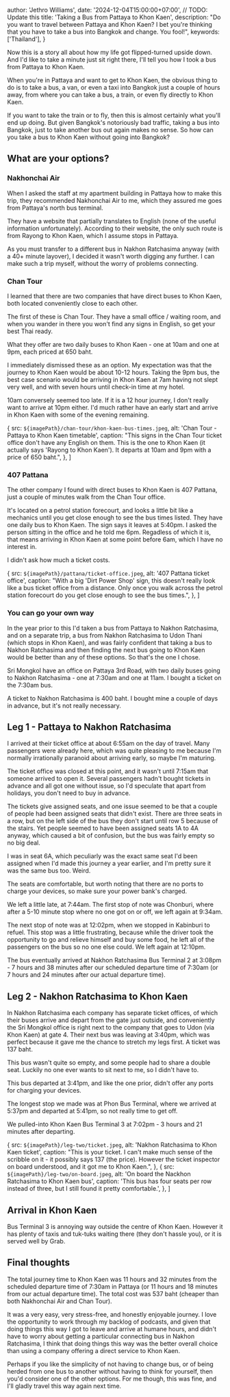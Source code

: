 

  author: 'Jethro Williams',
  date: '2024-12-04T15:00:00+07:00', // TODO: Update this
  title: 'Taking a Bus from Pattaya to Khon Kaen',
  description: "Do you want to travel between Pattaya and Khon Kaen? I bet you're thinking that you have to take a bus into Bangkok and change. You fool!",
  keywords: ['Thailand'],
}



Now this is a story all about how my life got flipped-turned upside down. And I'd like to take a minute just sit right there, I'll tell you how I took a bus from Pattaya to Khon Kaen.

When you're in Pattaya and want to get to Khon Kaen, the obvious thing to do is to take a bus, a van, or even a taxi into Bangkok just a couple of hours away, from where you can take a bus, a train, or even fly directly to Khon Kaen.

If you want to take the train or to fly, then this is almost certainly what you'll end up doing. But given Bangkok's notoriously bad traffic, taking a bus into Bangkok, just to take another bus out again makes no sense. So how can you take a bus to Khon Kaen without going into Bangkok?

## What are your options?

### Nakhonchai Air

When I asked the staff at my apartment building in Pattaya how to make this trip, they recommended Nakhonchai Air to me, which they assured me goes from <ExternalLink url='https://maps.app.goo.gl/vm7AMJSniFcx9uPi7'>Pattaya's north bus terminal</ExternalLink>.

They have a website that partially translates to English (none of the useful information unfortunately). According to their website, the only such route is from <ExternalLink url='https://www.nakhonchaiair.com/ncaweb/routeinfo-en-132'>Rayong to Khon Kaen</ExternalLink>, which I assume stops in Pattaya.

As you must transfer to a different bus in Nakhon Ratchasima anyway (with a 40+ minute layover), I decided it wasn't worth digging any further. I can make such a trip myself, without the worry of problems connecting.

### Chan Tour

I learned that there are two companies that have direct buses to Khon Kaen, both located conveniently close to each other.

The first of these is <ExternalLink url='https://maps.app.goo.gl/ZFKr49rujc2fdcYw9'>Chan Tour</ExternalLink>. They have a small office / waiting room, and when you wander in there you won't find any signs in English, so get your best Thai ready.

What they offer are two daily buses to Khon Kaen - one at 10am and one at 9pm, each priced at 650 baht.

I immediately dismissed these as an option. My expectation was that the journey to Khon Kaen would be about 10-12 hours. Taking the 9pm bus, the best case scenario would be arriving in Khon Kaen at 7am having not slept very well, and with seven hours until check-in time at my hotel.

10am conversely seemed too late. If it is a 12 hour journey, I don't really want to arrive at 10pm either. I'd much rather have an early start and arrive in Khon Kaen with some of the evening remaining.

  {
    src: `${imagePath}/chan-tour/khon-kaen-bus-times.jpeg`,
    alt: 'Chan Tour - Pattaya to Khon Kaen timetable',
    caption: "This signs in the Chan Tour ticket office don't have any English on them. This is the one to Khon Kaen (it actually says 'Rayong to Khon Kaen'). It departs at 10am and 9pm with a price of 650 baht.",
  },
]

<ImageGallery images={chanTourImages} />

### 407 Pattana

The other company I found with direct buses to Khon Kaen is <ExternalLink url='https://maps.app.goo.gl/61hpUGcMWXD28osdA'>407 Pattana</ExternalLink>, just a couple of minutes walk from the Chan Tour office.

It's located on a petrol station forecourt, and looks a little bit like a mechanics until you get close enough to see the bus times listed. They have one daily bus to Khon Kaen. The sign says it leaves at 5:40pm. I asked the person sitting in the office and he told me 6pm. Regadless of which it is, that means arriving in Khon Kaen at some point before 6am, which I have no interest in.

I didn't ask how much a ticket costs.

  {
    src: `${imagePath}/pattana/ticket-office.jpeg`,
    alt: '407 Pattana ticket office',
    caption: "With a big 'Dirt Power Shop' sign, this doesn't really look like a bus ticket office from a distance. Only once you walk across the petrol station forecourt do you get close enough to see the bus times.",
  },
]

<ImageGallery images={pattanaImages} />

### You can go your own way

In the year prior to this I'd taken a bus from Pattaya to Nakhon Ratchasima, and on a separate trip, a bus from Nakhon Ratchasima to Udon Thani (which stops in Khon Kaen), and was fairly confident that taking a bus to Nakhon Ratchasima and then finding the next bus going to Khon Kaen would be better than any of these options. So that's the one I chose.

<ExternalLink url='https://maps.app.goo.gl/cUYdmtgb8s6B6KMV6'>Sri Mongkol</ExternalLink> have an office on Pattaya 3rd Road, with two daily buses going to Nakhon Ratchasima - one at 7:30am and one at 11am. I bought a ticket on the 7:30am bus.

A ticket to Nakhon Ratchasima is 400 baht. I bought mine a couple of days in advance, but it's not really necessary.

## Leg 1 - Pattaya to Nakhon Ratchasima

I arrived at their ticket office at about 6:55am on the day of travel. Many passengers were already here, which was quite pleasing to me because I'm normally irrationally paranoid about arriving early, so maybe I'm maturing.

The ticket office was closed at this point, and it wasn't until 7:15am that someone arrived to open it. Several passengers hadn't bought tickets in advance and all got one without issue, so I'd speculate that apart from holidays, you don't need to buy in advance.

The tickets give assigned seats, and one issue seemed to be that a couple of people had been assigned seats that didn't exist. There are three seats in a row, but on the left side of the bus they don't start until row 5 because of the stairs. Yet people seemed to have been assigned seats 1A to 4A anyway, which caused a bit of confusion, but the bus was fairly empty so no big deal.

I was in seat 6A, which peculiarly was the exact same seat I'd been assigned when I'd made this journey a year earlier, and I'm pretty sure it was the same bus too. Weird.

The seats are comfortable, but worth noting that there are no ports to charge your devices, so make sure your power bank's charged.

We left a little late, at 7:44am. The first stop of note was <ExternalLink url='https://maps.app.goo.gl/gNaZU7emq6R6tKYa8'>Chonburi</ExternalLink>, where after a 5-10 minute stop where no one got on or off, we left again at 9:34am.

The next stop of note was at 12:02pm, when we stopped in <ExternalLink url='https://maps.app.goo.gl/gVJ83rW8dswvZxYH8'>Kabinburi</ExternalLink> to refuel. This stop was a little frustrating, because while the driver took the opportunity to go and relieve himself and buy some food, he left all of the passengers on the bus so no one else could. We left again at 12:10pm.

The bus eventually arrived at <ExternalLink url='https://maps.app.goo.gl/a85xjcpiLmRFChip7'>Nakhon Ratchasima Bus Terminal 2</ExternalLink> at 3:08pm - 7 hours and 38 minutes after our scheduled departure time of 7:30am (or 7 hours and 24 minutes after our actual departure time).

## Leg 2 - Nakhon Ratchasima to Khon Kaen

In Nakhon Ratchasima each company has separate ticket offices, of which their buses arrive and depart from the gate just outside, and conveniently the Sri Mongkol office is right next to the company that goes to Udon (via Khon Kaen) at gate 4. Their next bus was leaving at 3:40pm, which was perfect because it gave me the chance to stretch my legs first. A ticket was 137 baht.

This bus wasn't quite so empty, and some people had to share a double seat. Luckily no one ever wants to sit next to me, so I didn't have to.

This bus departed at 3:41pm, and like the one prior, didn't offer any ports for charging your devices.

The longest stop we made was at <ExternalLink url='https://maps.app.goo.gl/Cb2qmz9UqEtWRBp1A'>Phon Bus Terminal</ExternalLink>, where we arrived at 5:37pm and departed at 5:41pm, so not really time to get off.

We pulled-into <ExternalLink url='https://maps.app.goo.gl/hYAc2DzrzQoDuHQf9'>Khon Kaen Bus Terminal 3</ExternalLink> at 7:02pm - 3 hours and 21 minutes after departing.

  {
    src: `${imagePath}/leg-two/ticket.jpeg`,
    alt: 'Nakhon Ratchasima to Khon Kaen ticket',
    caption: "This is your ticket. I can't make much sense of the scribble on it - it possibly says 137 (the price). However the ticket inspector on board understood, and it got me to Khon Kaen.",
  },
  {
    src: `${imagePath}/leg-two/on-board.jpeg`,
    alt: 'On board the Nackhon Ratchasima to Khon Kaen bus',
    caption: 'This bus has four seats per row instead of three, but I still found it pretty comfortable.',
  },
]

<ImageGallery images={legTwoImages} />

## Arrival in Khon Kaen

Bus Terminal 3 is annoying way outside the centre of Khon Kaen. However it has plenty of taxis and tuk-tuks waiting there (they don't hassle you), or it is served well by Grab.

## Final thoughts

The total journey time to Khon Kaen was 11 hours and 32 minutes from the scheduled departure time of 7:30am in Pattaya (or 11 hours and 18 minutes from our actual departure time). The total cost was 537 baht (cheaper than both Nakhonchai Air and Chan Tour).

It was a very easy, very stress-free, and honestly enjoyable journey. I love the opportunity to work through my backlog of podcasts, and given that doing things this way I got to leave and arrive at humane hours, and didn't have to worry about getting a particular connecting bus in Nakhon Ratchasima, I think that doing things this way was the better overall choice than using a company offering a direct service to Khon Kaen.

Perhaps if you like the simplicity of not having to change bus, or of being herded from one bus to another without having to think for yourself, then you'd consider one of the other options. For me though, this was fine, and I'll gladly travel this way again next time.
